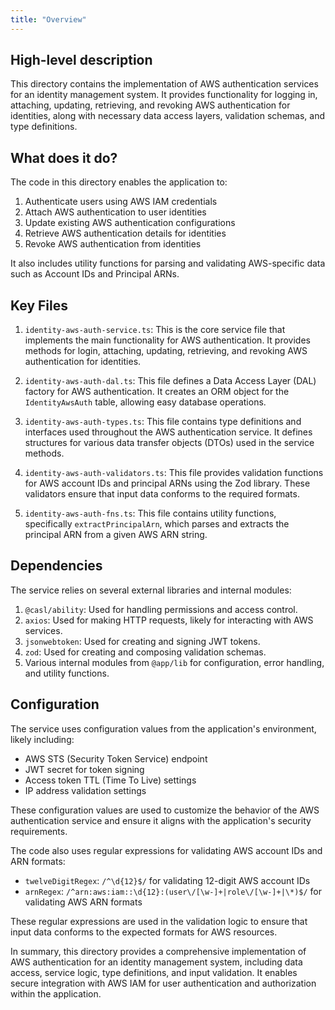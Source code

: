 ```yaml
---
title: "Overview"
---
```


## High-level description
This directory contains the implementation of AWS authentication services for an identity management system. It provides functionality for logging in, attaching, updating, retrieving, and revoking AWS authentication for identities, along with necessary data access layers, validation schemas, and type definitions.

## What does it do?
The code in this directory enables the application to:
1. Authenticate users using AWS IAM credentials
2. Attach AWS authentication to user identities
3. Update existing AWS authentication configurations
4. Retrieve AWS authentication details for identities
5. Revoke AWS authentication from identities

It also includes utility functions for parsing and validating AWS-specific data such as Account IDs and Principal ARNs.

## Key Files
1. `identity-aws-auth-service.ts`: This is the core service file that implements the main functionality for AWS authentication. It provides methods for login, attaching, updating, retrieving, and revoking AWS authentication for identities.

2. `identity-aws-auth-dal.ts`: This file defines a Data Access Layer (DAL) factory for AWS authentication. It creates an ORM object for the `IdentityAwsAuth` table, allowing easy database operations.

3. `identity-aws-auth-types.ts`: This file contains type definitions and interfaces used throughout the AWS authentication service. It defines structures for various data transfer objects (DTOs) used in the service methods.

4. `identity-aws-auth-validators.ts`: This file provides validation functions for AWS account IDs and principal ARNs using the Zod library. These validators ensure that input data conforms to the required formats.

5. `identity-aws-auth-fns.ts`: This file contains utility functions, specifically `extractPrincipalArn`, which parses and extracts the principal ARN from a given AWS ARN string.

## Dependencies
The service relies on several external libraries and internal modules:

1. `@casl/ability`: Used for handling permissions and access control.
2. `axios`: Used for making HTTP requests, likely for interacting with AWS services.
3. `jsonwebtoken`: Used for creating and signing JWT tokens.
4. `zod`: Used for creating and composing validation schemas.
5. Various internal modules from `@app/lib` for configuration, error handling, and utility functions.

## Configuration
The service uses configuration values from the application's environment, likely including:

- AWS STS (Security Token Service) endpoint
- JWT secret for token signing
- Access token TTL (Time To Live) settings
- IP address validation settings

These configuration values are used to customize the behavior of the AWS authentication service and ensure it aligns with the application's security requirements.

The code also uses regular expressions for validating AWS account IDs and ARN formats:

- `twelveDigitRegex`: `/^\d{12}$/` for validating 12-digit AWS account IDs
- `arnRegex`: `/^arn:aws:iam::\d{12}:(user\/[\w-]+|role\/[\w-]+|\*)$/` for validating AWS ARN formats

These regular expressions are used in the validation logic to ensure that input data conforms to the expected formats for AWS resources.

In summary, this directory provides a comprehensive implementation of AWS authentication for an identity management system, including data access, service logic, type definitions, and input validation. It enables secure integration with AWS IAM for user authentication and authorization within the application.